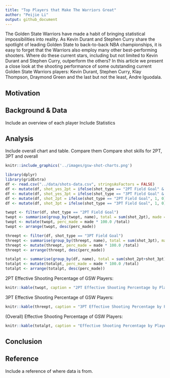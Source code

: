 ```yaml
---
title: "Top Players that Make The Warriors Great"
author: "Peijie Li"
output: github_document
---
```


The Golden State Warriors have made a habit of bringing statistical impossibilities into reality. As Kevin Durant and Stephen Curry share the spotlight of leading Golden State to back-to-back NBA championships, it is easy to forget that the Warriors also employ many other best-performing shooters. Where do these current stars, including but not limited to Kevin Durant and Stephen Curry, outperform the others? In this article we present a close look at the shooting performance of some outstanding current Golden State Warriors players: Kevin Durant, Stephen Curry, Klay Thompson, Draymond Green and the last but not the least, Andre Iguodala.

## Motivation

## Background & Data
Include an overview of each player
Include Statistics


## Analysis
Include overall chart and table. Compare them
Compare shot skills for 2PT, 3PT and overall

```r
knitr::include_graphics('../images/gsw-shot-charts.png')
```

```r
library(dplyr)
library(gridExtra)
df <- read.csv("../data/shots-data.csv", stringsAsFactors = FALSE)
df <- mutate(df, shot_yes_2pt = ifelse(shot_type == "2PT Field Goal" & shot_made_flag == "shot_yes", 1, 0))
df <- mutate(df, shot_yes_3pt = ifelse(shot_type == "3PT Field Goal" & shot_made_flag == "shot_yes", 1, 0))
df <- mutate(df, shot_2pt = ifelse(shot_type == "2PT Field Goal", 1, 0))
df <- mutate(df, shot_3pt = ifelse(shot_type == "3PT Field Goal", 1, 0))
```

```r
twopt <- filter(df, shot_type == "2PT Field Goal")
twopt <- summarise(group_by(twopt, name), total = sum(shot_2pt), made = sum(shot_yes_2pt))
twopt <- mutate(twopt, perc_made = made * 100.0 /total)
twopt <- arrange(twopt, desc(perc_made))
```

```r
threept <- filter(df, shot_type == "3PT Field Goal")
threept <- summarise(group_by(threept, name), total = sum(shot_3pt), made = sum(shot_yes_3pt))
threept <- mutate(threept, perc_made = made * 100.0 /total)
threept <- arrange(threept, desc(perc_made))
```

```r
totalpt <- summarise(group_by(df, name), total = sum(shot_2pt+shot_3pt), made = sum(shot_yes_2pt+shot_yes_3pt))
totalpt <- mutate(totalpt, perc_made = made * 100.0 /total)
totalpt <- arrange(totalpt, desc(perc_made))
```

2PT Effective Shooting Percentage of GSW Players:

```r
knitr::kable(twopt, caption = "2PT Effective Shooting Percentage by Player")
```

3PT Effective Shooting Percentage of GSW Players:

```r
knitr::kable(threept, caption = "3PT Effective Shooting Percentage by Player")
```

(Overall) Effective Shooting Percentage of GSW Players:

```r
knitr::kable(totalpt, caption = "Effective Shooting Percentage by Player")
```

## Conclusion

## Reference
Include a reference of where data is from.


